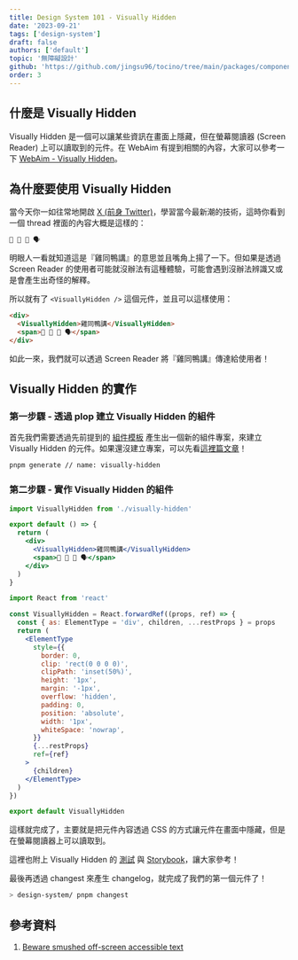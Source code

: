 ```yaml
---
title: Design System 101 - Visually Hidden
date: '2023-09-21'
tags: ['design-system']
draft: false
authors: ['default']
topic: '無障礙設計'
github: 'https://github.com/jingsu96/tocino/tree/main/packages/components/visually-hidden'
order: 3
---
```


<TOCInline toc={props.toc} asDisclosure />

## 什麼是 Visually Hidden

Visually Hidden 是一個可以讓某些資訊在畫面上隱藏，但在螢幕閱讀器 (Screen Reader) 上可以讀取到的元件。在 WebAim 有提到相關的內容，大家可以參考一下 [WebAim - Visually Hidden](https://webaim.org/techniques/css/invisiblecontent/)。

## 為什麼要使用 Visually Hidden

當今天你一如往常地開啟 [X (前身 Twitter)](https://x.com)，學習當今最新潮的技術，這時你看到一個 thread 裡面的內容大概是這樣的：

```html
🐔 👬 🦆 🗣
```

明眼人一看就知道這是『雞同鴨講』的意思並且嘴角上揚了一下。但如果是透過 Screen Reader 的使用者可能就沒辦法有這種體驗，可能會遇到沒辦法辨識又或是會產生出奇怪的解釋。

所以就有了 `<VisuallyHidden />` 這個元件，並且可以這樣使用：

```html
<div>
  <VisuallyHidden>雞同鴨講</VisuallyHidden>
  <span>🐔 👬 🦆 🗣</span>
</div>
```

如此一來，我們就可以透過 Screen Reader 將『雞同鴨講』傳達給使用者！

## Visually Hidden 的實作

### 第一步驟 - 透過 plop 建立 Visually Hidden 的組件

首先我們需要透過先前提到的 [組件模板](/series/design-system/setup#plop---產生元件模板) 產生出一個新的組件專案，來建立 Visually Hidden 的元件。如果還沒建立專案，可以先看[這裡篇文章](/series/design-system/setup)！

```bash
pnpm generate // name: visually-hidden
```

### 第二步驟 - 實作 Visually Hidden 的組件

<Sandpack>

```jsx file=App.js
import VisuallyHidden from './visually-hidden'

export default () => {
  return (
    <div>
      <VisuallyHidden>雞同鴨講</VisuallyHidden>
      <span>🐔 👬 🦆 🗣</span>
    </div>
  )
}
```

```jsx file=visually-hidden.js
import React from 'react'

const VisuallyHidden = React.forwardRef((props, ref) => {
  const { as: ElementType = 'div', children, ...restProps } = props
  return (
    <ElementType
      style={{
        border: 0,
        clip: 'rect(0 0 0 0)',
        clipPath: 'inset(50%)',
        height: '1px',
        margin: '-1px',
        overflow: 'hidden',
        padding: 0,
        position: 'absolute',
        width: '1px',
        whiteSpace: 'nowrap',
      }}
      {...restProps}
      ref={ref}
    >
      {children}
    </ElementType>
  )
})

export default VisuallyHidden
```

</Sandpack>

這樣就完成了，主要就是把元件內容透過 CSS 的方式讓元件在畫面中隱藏，但是在螢幕閱讀器上可以讀取到。

這裡也附上 Visually Hidden 的 [測試](https://github.com/jingsu96/tocino/blob/main/packages/components/visually-hidden/src/VisuallyHidden.test.tsx) 與 [Storybook](https://github.com/jingsu96/tocino/blob/main/packages/components/visually-hidden/src/VisuallyHidden.stories.tsx)，讓大家參考！

最後再透過 changest 來產生 changelog，就完成了我們的第一個元件了！

```bash
> design-system/ pnpm changest
```

## 參考資料

1. [Beware smushed off-screen accessible text](https://medium.com/@jessebeach/beware-smushed-off-screen-accessible-text-5952a4c2cbfe)
